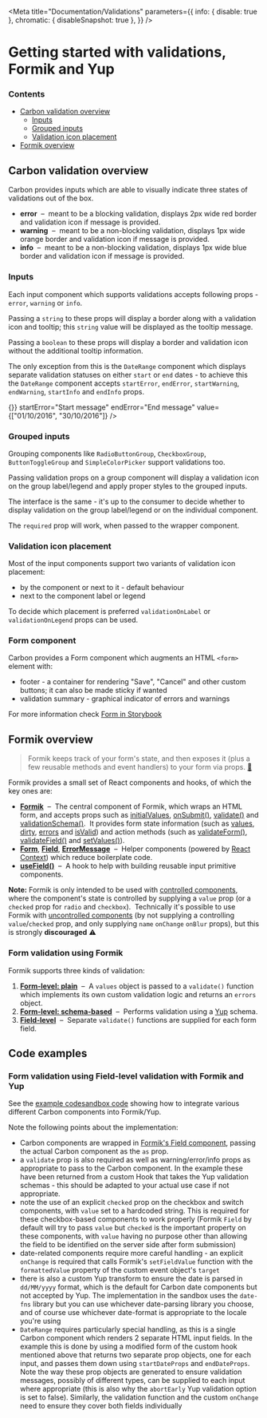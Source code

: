 
<Meta
  title="Documentation/Validations"
  parameters={{
    info: { disable: true },
    chromatic: { disableSnapshot: true },
  }}
/>

# Getting started with validations, Formik and Yup

### Contents

- [Carbon validation overview](#carbon-validation-overview)
  - [Inputs](#inputs)
  - [Grouped inputs](#grouped-inputs)
  - [Validation icon placement](#validation-icon-placement)
- [Formik overview](#formik-overview)

## Carbon validation overview

Carbon provides inputs which are able to visually indicate three states of validations out of the box.

- **error**  –  meant to be a blocking validation, displays 2px wide red border and validation icon if message is provided.
- **warning**  –  meant to be a non-blocking validation, displays 1px wide orange border and validation icon if message is provided.
- **info**  –  meant to be a non-blocking validation, displays 1px wide blue border and validation icon if message is provided.

### Inputs

Each input component which supports validations accepts following props - `error`, `warning` or `info`.

Passing a `string` to these props will display a border along with a validation icon and tooltip; this `string` value will be displayed as the tooltip message.

<Canvas>
  <Story name="string validation">
    <Textbox name="name" value="value" error="Message" />
  </Story>
</Canvas>

Passing a `boolean` to these props will display a border and validation icon without the additional tooltip information.

<Canvas>
  <Story name="boolean validation">
    <Textbox name="name" value="value" error={true} />
  </Story>
</Canvas>

The only exception from this is the `DateRange` component which displays separate validation statuses on either `start` or `end` dates - to achieve this the `DateRange` component accepts `startError`, `endError`, `startWarning`, `endWarning`, `startInfo` and `endInfo` props.

<Canvas>
  <Story name="date range validation">
    <DateRange
      name="name"
      onChange={() => {}}
      startError="Start message"
      endError="End message"
      value={["01/10/2016", "30/10/2016"]}
    />
  </Story>
</Canvas>

### Grouped inputs

Grouping components like `RadioButtonGroup`, `CheckboxGroup`, `ButtonToggleGroup` and `SimpleColorPicker` support validations too.

<Canvas>
  <Story name="grouped input validation">
    <RadioButtonGroup
      legend="Validation on buttons"
      name="name1"
    >
      <RadioButton
        id="validations-on-buttons-radio-1"
        value="radio1"
        label="Radio Option 1"
        error="message"
      />
      <RadioButton
        id="validations-on-buttons-radio-2"
        value="radio2"
        label="Radio Option 2"
        warning="message"
      />
      <RadioButton
        id="validations-on-buttons-radio-3"
        value="radio3"
        label="Radio Option 3"
        info="message"
      />
    </RadioButtonGroup>
  </Story>
</Canvas>

Passing validation props on a group component will display a validation icon on the group label/legend and apply proper styles to the grouped inputs.

<Canvas>
  <Story name="grouped legend validation">
    <RadioButtonGroup
      legend="Validation on the legend"
      name="name2"
      error="Validation on group legend"
    >
      <RadioButton
        id="validations-on-legend-radio-1"
        value="radio1"
        label="Radio Option 1"
      />
      <RadioButton
        id="validations-on-legend-radio-2"
        value="radio2"
        label="Radio Option 2"
      />
      <RadioButton
        id="validations-on-legend-radio-3"
        value="radio3"
        label="Radio Option 3"
      />
    </RadioButtonGroup>
  </Story>
</Canvas>

The interface is the same - it's up to the consumer to decide whether to display validation on the group label/legend or on the individual component.

The `required` prop will work, when passed to the wrapper component.

<Canvas>
  <Story name="grouped required">
    <RadioButtonGroup name="required" legend="Example of required" required>
      <RadioButton id="required-radio-1" value="radio1" label="Radio Option 1" />
      <RadioButton id="required-radio-2" value="radio2" label="Radio Option 2" />
      <RadioButton id="required-radio-3" value="radio3" label="Radio Option 3" />
    </RadioButtonGroup>
  </Story>
</Canvas>

### Validation icon placement

Most of the input components support two variants of validation icon placement:

- by the component or next to it - default behaviour
- next to the component label or legend

To decide which placement is preferred `validationOnLabel` or `validationOnLegend` props can be used.

### Form component

Carbon provides a Form component which augments an HTML `<form>` element with:

- footer - a container for rendering "Save", "Cancel" and other custom buttons; it can also be made sticky if wanted
- validation summary - graphical indicator of errors and warnings

For more information check [Form in Storybook](https://carbon.sage.com/?path=/docs/form)

## Formik overview

> Formik keeps track of your form's state, and then exposes it (plus a few reusable methods and event handlers) to your
> form via props. [🔗](https://jaredpalmer.com/formik/docs/overview#the-gist)

Formik provides a small set of React components and hooks, of which the key ones are:

- [**Formik**](https://jaredpalmer.com/formik/docs/api/formik)  –  The central component of Formik, which wraps an
  HTML form, and accepts props such as
  [initialValues](https://jaredpalmer.com/formik/docs/api/formik#initialvalues-values),
  [onSubmit()](https://jaredpalmer.com/formik/docs/api/formik#onsubmit-values-values-formikbag-formikbag-void),
  [validate()](https://jaredpalmer.com/formik/docs/api/formik#validate-values-values-formikerrors-values-promise-any)
  and [validationSchema()](https://jaredpalmer.com/formik/docs/api/formik#validationschema-schema-schema).  It
  provides form state information (such as
  [values](https://jaredpalmer.com/formik/docs/api/formik#values-field-string-any),
  [dirty](https://jaredpalmer.com/formik/docs/api/formik#dirty-boolean),
  [errors](https://jaredpalmer.com/formik/docs/api/formik#errors-field-string-string) and
  [isValid](https://jaredpalmer.com/formik/docs/api/formik#isvalid-boolean)) and action methods (such as
  [validateForm()](https://jaredpalmer.com/formik/docs/api/formik#validateform-values-any-promise-formikerrors-values),
  [validateField()](https://jaredpalmer.com/formik/docs/api/formik#validatefield-field-string-void) and
  [setValues()](https://jaredpalmer.com/formik/docs/api/formik#setvalues-fields-field-string-any-void)).
- [**Form**](https://jaredpalmer.com/formik/docs/api/form),
  [**Field**](https://jaredpalmer.com/formik/docs/api/field),
  [**ErrorMessage**](https://jaredpalmer.com/formik/docs/api/errormessage)  –  Helper components (powered by
  [React Context](https://reactjs.org/docs/context.html)) which reduce boilerplate code.
- [**useField()**](https://jaredpalmer.com/formik/docs/api/useField)  –  A hook to help with building reusable input
  primitive components.

**Note:** Formik is only intended to be used with
[controlled components](https://reactjs.org/docs/forms.html#controlled-components), where the component's state is
controlled by supplying a `value` prop (or a `checked` prop for `radio` and `checkbox`).  Technically it's possible to
use Formik with [uncontrolled components](https://reactjs.org/docs/uncontrolled-components.html) (by not supplying a
controlling `value`/`checked` prop, and only supplying `name` `onChange` `onBlur` props), but this is strongly
**discouraged** ⚠️

### Form validation using Formik

Formik supports three kinds of validation:

1. [**Form-level: plain**](https://jaredpalmer.com/formik/docs/guides/validation#validate)  –  A `values` object is
   passed to a `validate()` function which implements its own custom validation logic and returns an `errors` object.
2. [**Form-level: schema-based**](https://jaredpalmer.com/formik/docs/guides/validation#validationschema)  –  Performs
   validation using a [Yup](https://github.com/jquense/yup) schema.
3. [**Field-level**](https://jaredpalmer.com/formik/docs/guides/validation#field-level-validation)  –  Separate
   `validate()` functions are supplied for each form field.

## Code examples

### Form validation using Field-level validation with Formik and Yup

See the [example codesandbox code](https://codesandbox.io/s/carbon-with-formik-new-example-2cqdxm?file=/src/App.tsx) showing how to
integrate various different Carbon components into Formik/Yup.

Note the following points about the implementation:
- Carbon components are wrapped in [Formik's Field component](https://formik.org/docs/api/field), passing the actual Carbon component as the `as` prop.
- a `validate` prop is also required as well as warning/error/info props as appropriate to pass to the Carbon component. In the example these have been
returned from a custom Hook that takes the Yup validation schemas - this should be adapted to your actual use case if not appropriate.
- note the use of an explicit `checked` prop on the checkbox and switch components, with `value` set to a hardcoded string. This is required for these
checkbox-based components to work properly (Formik `Field` by default will try to pass `value` but `checked` is the important property on these components,
with `value` having no purpose other than allowing the field to be identified on the server side after form submission)
- date-related components require more careful handling - an explicit `onChange` is required that calls Formik's `setFieldValue` function with the
`formattedValue` property of the custom event object's `target`
- there is also a custom Yup transform to ensure the date is parsed in `dd/MM/yyyy` format, which is the default for Carbon date components but not accepted
by Yup. The implementation in the sandbox uses the `date-fns` library but you can use whichever date-parsing library you choose, and of course use whichever
date-format is appropriate to the locale you're using
- `DateRange` requires particularly special handling, as this is a single Carbon component which renders 2 separate HTML input fields. In the example
this is done by using a modified form of the custom hook mentioned above that returns two separate prop objects, one for each input, and passes them
down using `startDateProps` and `endDateProps`. Note the way these prop objects are generated to ensure validation messages, possibly of different types,
can be supplied to each input where appropriate (this is also why the `abortEarly` Yup validation option is set to false).
Similarly, the validation function and the custom `onChange` need to ensure they cover both fields individually


